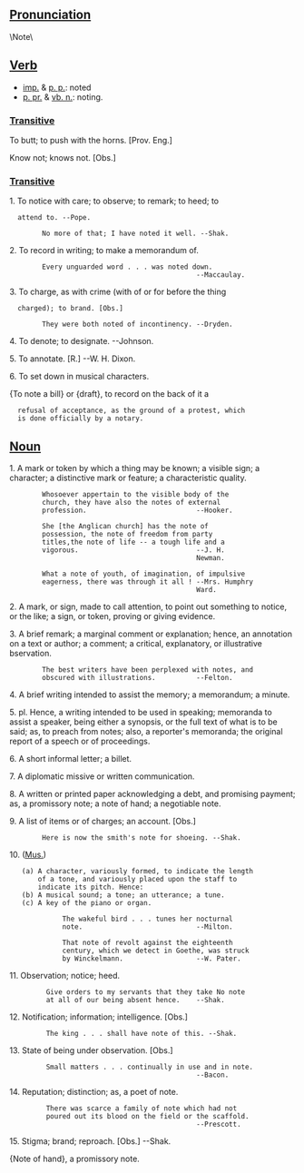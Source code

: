 ==[[Pronunciation]]==
\Note\

==[[Verb]]==
*[[imp.]] & [[p. p.]]: noted
*[[p. pr.]] & [[vb. n.]]: noting. 

===[[Transitive]]===

To butt; to push with the horns. [Prov. Eng.]

Know not; knows not. [Obs.]

===[[Transitive]]===

1. To notice with care; to observe; to remark; to heed; to
   attend to. --Pope.

         No more of that; I have noted it well. --Shak.

2. To record in writing; to make a memorandum of.

         Every unguarded word . . . was noted down.
                                               --Maccaulay.

3. To charge, as with crime (with of or for before the thing
   charged); to brand. [Obs.]

         They were both noted of incontinency. --Dryden.

4. To denote; to designate. --Johnson.

5. To annotate. [R.] --W. H. Dixon.

6. To set down in musical characters.

{To note a bill} or {draft}, to record on the back of it a
   refusal of acceptance, as the ground of a protest, which
   is done officially by a notary.

==[[Noun]]==

1. A mark or token by which a thing may be known; a visible sign; a character; a distinctive mark or feature; a characteristic quality.

         Whosoever appertain to the visible body of the
         church, they have also the notes of external
         profession.                           --Hooker.

         She [the Anglican church] has the note of
         possession, the note of freedom from party
         titles,the note of life -- a tough life and a
         vigorous.                             --J. H.
                                               Newman.

         What a note of youth, of imagination, of impulsive
         eagerness, there was through it all ! --Mrs. Humphry
                                               Ward.

2. A mark, or sign, made to call attention, to point out something to notice, or the like; a sign, or token, proving or giving evidence.

3. A brief remark; a marginal comment or explanation; hence, an annotation on a text or author; a comment; a critical,  explanatory, or illustrative bservation.

         The best writers have been perplexed with notes, and
         obscured with illustrations.          --Felton.

4. A brief writing intended to assist the memory; a memorandum; a minute.

5. pl. Hence, a writing intended to be used in speaking; memoranda to assist a speaker, being either a synopsis, or the full text of what is to be said; as, to preach from notes; also, a reporter's memoranda; the original report of a speech or of proceedings.

6. A short informal letter; a billet.

7. A diplomatic missive or written communication.

8. A written or printed paper acknowledging a debt, and promising payment; as, a promissory note; a note of hand; a negotiable note.

9. A list of items or of charges; an account. [Obs.]

         Here is now the smith's note for shoeing. --Shak.

10. ([[Mus.]]) 
    (a) A character, variously formed, to indicate the length
        of a tone, and variously placed upon the staff to
        indicate its pitch. Hence:
    (b) A musical sound; a tone; an utterance; a tune.
    (c) A key of the piano or organ.

              The wakeful bird . . . tunes her nocturnal
              note.                            --Milton.

              That note of revolt against the eighteenth
              century, which we detect in Goethe, was struck
              by Winckelmann.                  --W. Pater.

11. Observation; notice; heed.

          Give orders to my servants that they take No note
          at all of our being absent hence.    --Shak.

12. Notification; information; intelligence. [Obs.]

          The king . . . shall have note of this. --Shak.

13. State of being under observation. [Obs.]

          Small matters . . . continually in use and in note.
                                               --Bacon.

14. Reputation; distinction; as, a poet of note.

          There was scarce a family of note which had not
          poured out its blood on the field or the scaffold.
                                               --Prescott.

15. Stigma; brand; reproach. [Obs.] --Shak.

{Note of hand}, a promissory note.